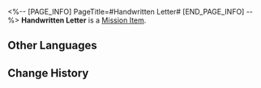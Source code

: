 <%-- [PAGE_INFO]
PageTitle=#Handwritten Letter#
[END_PAGE_INFO] --%>
{{Item Infobox
|id          = 140437
|image       = Item Handwritten Letter.png{{subst:void|<!--$UPLOAD:<<SpriteOutput/ItemFigures/140437.png>-<Item Handwritten Letter.png>-<Item Icons>>-->}}
|type        = Mission Item
|invCategory = Missions
|rarity      = 3
|effect      = 
|description = A delicately wrapped letter by Pom-Pom with a message expressing gratitude.
}}
{{Description|''"Thank you for the gift, passenger (Trailblazer)!"''}}
'''Handwritten Letter''' is a [[Mission Item]].

==Other Languages==
{{Other Languages
|en   = Handwritten Letter
|zhs  = 手写信笺
|zht  = 手寫信箋
|ja   = 手書きの手紙
|ko   = 직접 쓴 편지
|es   = Carta escrita a mano
|fr   = Lettre manuscrite
|ru   = Письмо
|th   = จดหมายที่เขียนด้วยมือ
|vi   = Lá Thư Viết Tay
|de   = Handgeschriebener Brief
|id   = Surat Tulisan Tangan
|pt   = Carta Escrita à Mão
}}

==Change History==
{{Change History|2.0}}